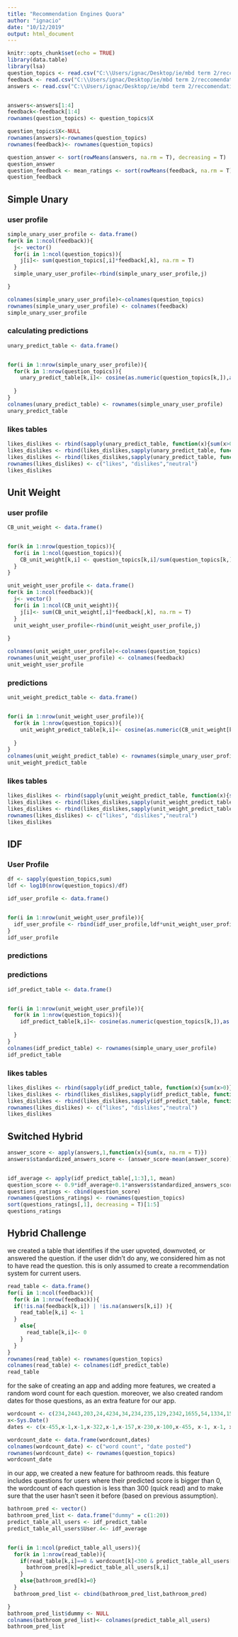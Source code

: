 ```yaml
---
title: "Recommendation Engines Quora"
author: "ignacio"
date: "10/12/2019"
output: html_document
---
```


```r
knitr::opts_chunk$set(echo = TRUE)
library(data.table)
library(lsa)
question_topics <- read.csv("C:\\Users/ignac/Desktop/ie/mbd term 2/reccomendation systems/IE-Lab 2/Problem/questiontopics.csv")
feedback <- read.csv("C:\\Users/ignac/Desktop/ie/mbd term 2/reccomendation systems/IE-Lab 2/Problem/userfeedback.csv")
answers <- read.csv("C:\\Users/ignac/Desktop/ie/mbd term 2/reccomendation systems/IE-Lab 2/Problem/useranswers.csv")


answers<-answers[1:4]
feedback<-feedback[1:4]
rownames(question_topics) <- question_topics$X

question_topics$X<-NULL
rownames(answers)<-rownames(question_topics)
rownames(feedback)<- rownames(question_topics)

question_answer <- sort(rowMeans(answers, na.rm = T), decreasing = T)
question_answer
question_feedback <- mean_ratings <- sort(rowMeans(feedback, na.rm = T), decreasing = T)
question_feedback

```

## Simple Unary
### user profile
```r
simple_unary_user_profile <- data.frame()
for(k in 1:ncol(feedback)){
  j<- vector()
  for(i in 1:ncol(question_topics)){
    j[i]<- sum(question_topics[,i]*feedback[,k], na.rm = T)
  }
  simple_unary_user_profile<-rbind(simple_unary_user_profile,j)

}

colnames(simple_unary_user_profile)<-colnames(question_topics)
rownames(simple_unary_user_profile) <- colnames(feedback)
simple_unary_user_profile
```
### calculating predictions

```r
unary_predict_table <- data.frame()


for(i in 1:nrow(simple_unary_user_profile)){
  for(k in 1:nrow(question_topics)){
    unary_predict_table[k,i]<- cosine(as.numeric(question_topics[k,]),as.numeric(simple_unary_user_profile[i,]))
  
  }
}
colnames(unary_predict_table) <- rownames(simple_unary_user_profile)
unary_predict_table

```

### likes tables 
```r

likes_dislikes <- rbind(sapply(unary_predict_table, function(x){sum(x>0)}))
likes_dislikes <- rbind(likes_dislikes,sapply(unary_predict_table, function(x){sum(x<0)}))
likes_dislikes <- rbind(likes_dislikes,sapply(unary_predict_table, function(x){sum(x==0)}))
rownames(likes_dislikes) <- c("likes", "dislikes","neutral")
likes_dislikes
```

## Unit Weight
### user profile
```r
CB_unit_weight <- data.frame()


for(k in 1:nrow(question_topics)){
  for(i in 1:ncol(question_topics)){
    CB_unit_weight[k,i] <- question_topics[k,i]/sum(question_topics[k,]) 
  }
}

unit_weight_user_profile <- data.frame()
for(k in 1:ncol(feedback)){
  j<- vector()
  for(i in 1:ncol(CB_unit_weight)){
    j[i]<- sum(CB_unit_weight[,i]*feedback[,k], na.rm = T)
  }
  unit_weight_user_profile<-rbind(unit_weight_user_profile,j)
  
}

colnames(unit_weight_user_profile)<-colnames(question_topics)
rownames(unit_weight_user_profile) <- colnames(feedback)
unit_weight_user_profile
```
### predictions
```r
unit_weight_predict_table <- data.frame()


for(i in 1:nrow(unit_weight_user_profile)){
  for(k in 1:nrow(question_topics)){
    unit_weight_predict_table[k,i]<- cosine(as.numeric(CB_unit_weight[k,]),as.numeric(unit_weight_user_profile[i,]))
  
  }
}
colnames(unit_weight_predict_table) <- rownames(simple_unary_user_profile)
unit_weight_predict_table

```

### likes tables 
```r

likes_dislikes <- rbind(sapply(unit_weight_predict_table, function(x){sum(x>0)}))
likes_dislikes <- rbind(likes_dislikes,sapply(unit_weight_predict_table, function(x){sum(x<0)}))
likes_dislikes <- rbind(likes_dislikes,sapply(unit_weight_predict_table, function(x){sum(x==0)}))
rownames(likes_dislikes) <- c("likes", "dislikes","neutral")
likes_dislikes
```
## IDF
### User Profile
```r
df <- sapply(question_topics,sum)
ldf <- log10(nrow(question_topics)/df)

idf_user_profile <- data.frame()


for(i in 1:nrow(unit_weight_user_profile)){
  idf_user_profile <- rbind(idf_user_profile,ldf*unit_weight_user_profile[i,])
}
idf_user_profile
```

### predictions
### predictions
```r
idf_predict_table <- data.frame()


for(i in 1:nrow(unit_weight_user_profile)){
  for(k in 1:nrow(question_topics)){
    idf_predict_table[k,i]<- cosine(as.numeric(question_topics[k,]),as.numeric(idf_user_profile[i,]))
  
  }
}
colnames(idf_predict_table) <- rownames(simple_unary_user_profile)
idf_predict_table

```

### likes tables 
```r

likes_dislikes <- rbind(sapply(idf_predict_table, function(x){sum(x>0)}))
likes_dislikes <- rbind(likes_dislikes,sapply(idf_predict_table, function(x){sum(x<0)}))
likes_dislikes <- rbind(likes_dislikes,sapply(idf_predict_table, function(x){sum(x==0)}))
rownames(likes_dislikes) <- c("likes", "dislikes","neutral")
likes_dislikes
```

## Switched Hybrid
```r
answer_score <- apply(answers,1,function(x){sum(x, na.rm = T)})
answers$standardized_answers_score <- (answer_score-mean(answer_score))/sd(answer_score)


idf_average <- apply(idf_predict_table[,1:3],1, mean)
question_score <- 0.9*idf_average+0.1*answers$standardized_answers_score
questions_ratings <- cbind(question_score)
rownames(questions_ratings) <- rownames(question_topics)
sort(questions_ratings[,1], decreasing = T)[1:5]
questions_ratings
```

## Hybrid Challenge

we created a table that identifies if the user upvoted, downvoted, or answered the question. if the user didn't do any, we considered him as not to have read the question. this is only assumed to create a recommendation system for current users.

```r
read_table <- data.frame()
for(i in 1:ncol(feedback)){
  for(k in 1:nrow(feedback)){
  if(!is.na(feedback[k,i]) | !is.na(answers[k,i]) ){
    read_table[k,i] <- 1
  }
    else{
      read_table[k,i]<- 0
    }
  }
}
rownames(read_table) <- rownames(question_topics)
colnames(read_table) <- colnames(idf_predict_table)
read_table
```

for the sake of creating an app and adding more features, we created a random word count for each question. moreover, we also created random dates for those questions, as an extra feature for our app.

```r
wordcount <- c(234,2443,203,24,4234,34,234,235,129,2342,1655,54,1334,1564,83,3456,1668,126,1868,38)
x<-Sys.Date()
dates <- c(x-455,x-1,x-1,x-322,x-1,x-157,x-230,x-100,x-455, x-1, x-1, x-56, x-1,x,x-1, x-7,x-1,x-1,x-23, x-1)

wordcount_date <- data.frame(wordcount,dates)
colnames(wordcount_date) <- c("word count", "date posted")
rownames(wordcount_date) <- rownames(question_topics)
wordcount_date
```

in our app, we created a new feature for bathroom reads. this feature includes questions for users where their predicted score is bigger than 0, the wordcount of each question is less than 300 (quick read) and to make sure that the user hasn't seen it before (based on previous assumption).
```r
bathroom_pred <- vector()
bathroom_pred_list <- data.frame("dummy" = c(1:20))
predict_table_all_users <- idf_predict_table
predict_table_all_users$User.4<- idf_average


for(i in 1:ncol(predict_table_all_users)){
  for(k in 1:nrow(read_table)){
    if(read_table[k,i]==0 & wordcount[k]<300 & predict_table_all_users[k,i]>0){
      bathroom_pred[k]=predict_table_all_users[k,i]
    }
    else{bathroom_pred[k]=0}
  }
  bathroom_pred_list <- cbind(bathroom_pred_list,bathroom_pred)

}
bathroom_pred_list$dummy <- NULL
colnames(bathroom_pred_list)<- colnames(predict_table_all_users)
bathroom_pred_list
```
